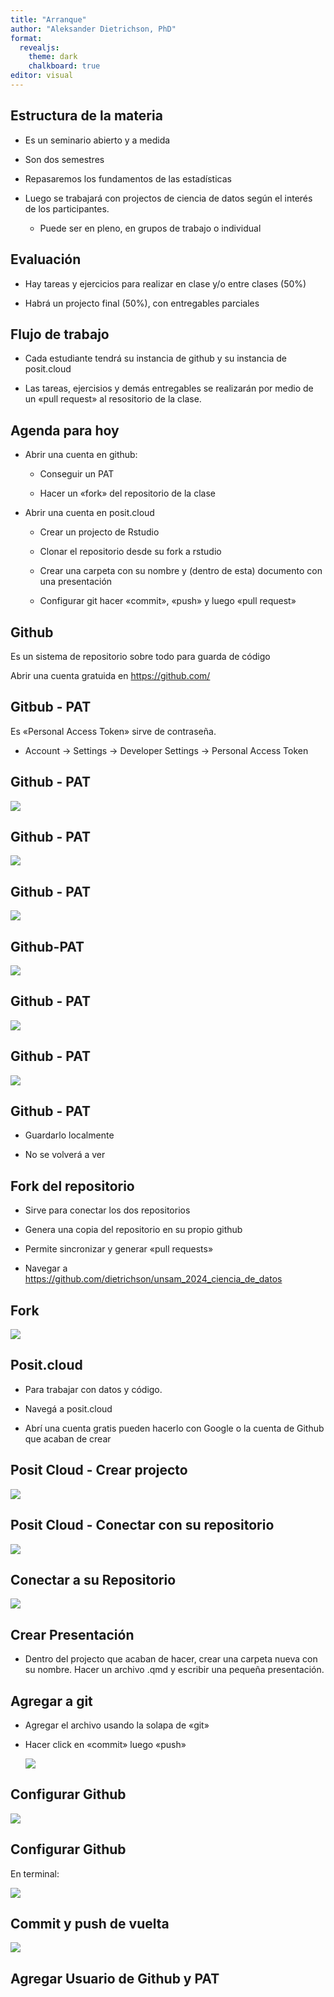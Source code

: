 ```yaml
---
title: "Arranque"
author: "Aleksander Dietrichson, PhD"
format:
  revealjs: 
    theme: dark
    chalkboard: true
editor: visual
---
```


## Estructura de la materia

-   Es un seminario abierto y a medida

-   Son dos semestres

-   Repasaremos los fundamentos de las estadísticas

-   Luego se trabajará con projectos de ciencia de datos según el interés de los participantes.

    -   Puede ser en pleno, en grupos de trabajo o individual

## Evaluación

-   Hay tareas y ejercicios para realizar en clase y/o entre clases (50%)

-   Habrá un projecto final (50%), con entregables parciales

## Flujo de trabajo

-   Cada estudiante tendrá su instancia de github y su instancia de posit.cloud

-   Las tareas, ejercisios y demás entregables se realizarán por medio de un «pull request» al resositorio de la clase.

## Agenda para hoy

-   Abrir una cuenta en github:

    -   Conseguir un PAT

    -   Hacer un «fork» del repositorio de la clase

-   Abrir una cuenta en posit.cloud

    -   Crear un projecto de Rstudio

    -   Clonar el repositorio desde su fork a rstudio

    -   Crear una carpeta con su nombre y (dentro de esta) documento con una presentación

    -   Configurar git hacer «commit», «push» y luego «pull request»

## Github

Es un sistema de repositorio sobre todo para guarda de código

Abrir una cuenta gratuida en <https://github.com/>

## Gitbub - PAT

Es «Personal Access Token» sirve de contraseña.

-   Account -\> Settings -\> Developer Settings -\> Personal Access Token

## Github - PAT

![](images/Screenshot%202024-03-11%2011.10.44.png)

## Github - PAT

![](images/Screenshot%202024-03-11%2011.12.39.png)

## Github - PAT

![](images/Screenshot%202024-03-11%2011.13.27.png)

## Github-PAT

![](images/Screenshot%202024-03-11%2011.15.44.png)

## Github - PAT

![](images/Screenshot%202024-03-11%2011.16.45.png)

## Github - PAT

![](images/Screenshot%202024-03-11%2011.17.26.png)

## Github - PAT

-   Guardarlo localmente

-   No se volverá a ver

## Fork del repositorio

-   Sirve para conectar los dos repositorios

-   Genera una copia del repositorio en su propio github

-   Permite sincronizar y generar «pull requests»

-   Navegar a <https://github.com/dietrichson/unsam_2024_ciencia_de_datos>

## Fork

![](images/Screenshot%202024-03-11%2011.25.35.png)

## Posit.cloud

-   Para trabajar con datos y código.

-   Navegá a posit.cloud

-   Abrí una cuenta gratis pueden hacerlo con Google o la cuenta de Github que acaban de crear

## Posit Cloud - Crear projecto

![](images/new_project_from_github.png)

## Posit Cloud - Conectar con su repositorio

![](images/Screenshot%202024-03-11%2011.04.15.png)

## Conectar a su Repositorio

![](images/paste-github-url.png)

## Crear Presentación

-   Dentro del projecto que acaban de hacer, crear una carpeta nueva con su nombre. Hacer un archivo .qmd y escribir una pequeña presentación.

## Agregar a git

-   Agregar el archivo usando la solapa de «git»

-   Hacer click en «commit» luego «push»

    ![](images/hacer-commit-y-push.png)

## Configurar Github

![](images/Screenshot 2024-03-11 11.07.10.png)

## Configurar Github

En terminal:

![](images/Screenshot 2024-03-11 11.09.43.png)

## Commit y push de vuelta

![](images/hacer-commit-y-push.png)

## Agregar Usuario de Github y PAT
